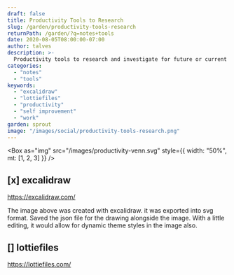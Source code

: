 ```yaml
---
draft: false
title: Productivity Tools to Research
slug: /garden/productivity-tools-research
returnPath: /garden/?q=notes+tools
date: 2020-08-05T08:00:00-07:00
author: talves
description: >-
  Productivity tools to research and investigate for future or current use.
categories:
  - "notes"
  - "tools"
keywords:
  - "excalidraw"
  - "lottiefiles"
  - "productivity"
  - "self improvement"
  - "work"
garden: sprout
image: "/images/social/productivity-tools-research.png"
---
```


<Box
  as="img"
  src="/images/productivity-venn.svg"
  style={{ width: "50%", mt: [1, 2, 3] }}
/>

## [x] excalidraw

https://excalidraw.com/

The image above was created with excalidraw. it was exported into svg format. Saved the json file for the drawing alongside the image. With a little editing, it would allow for dynamic theme styles in the image also.

## [] lottiefiles

https://lottiefiles.com/
